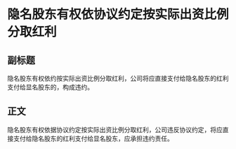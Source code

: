 # 隐名股东有权依协议约定按实际出资比例分取红利
## 副标题
隐名股东有权依约按实际出资比例分取红利，公司将应直接支付给隐名股东的红利支付给显名股东的，构成违约。
## 正文
隐名股东有权依据协议约定按实际出资比例分取红利，公司违反协议约定，将应直接支付给隐名股东的红利支付给显名股东，应承担违约责任。